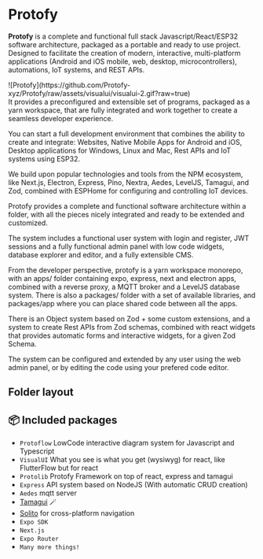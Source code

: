 # Protofy

**Protofy** is a complete and functional full stack Javascript/React/ESP32 software architecture, packaged as a portable and ready to use project.
Designed to facilitate the creation of modern, interactive, multi-platform applications (Android and iOS mobile, web, desktop, microcontrollers), automations, IoT systems, and REST APIs. 

<div style={{marginTop: "50px", marginBottom: "50px"}}>
![Protofy](https://github.com/Protofy-xyz/Protofy/raw/assets/visualui/visualui-2.gif?raw=true)
</div>
It provides a preconfigured and extensible set of programs, packaged as a yarn workspace, that are fully integrated and work together to create a seamless developer experience.

You can start a full development environment that combines the ability to create and integrate: Websites, Native Mobile Apps for Android and iOS, Desktop applications for Windows, Linux and Mac, Rest APIs and IoT systems using ESP32.

We build upon popular technologies and tools from the NPM ecosystem, like Next.js, Electron, Express, Pino, Nextra, Aedes, LevelJS, Tamagui, and Zod, combined with ESPHome for configuring and controlling IoT devices.

Protofy provides a complete and functional software architecture within a folder, with all the pieces nicely integrated and ready to be extended and customized.

The system includes a functional user system with login and register, JWT sessions and a fully functional admin panel with low code widgets, database explorer and editor, and a fully extensible CMS.

From the developer perspective, protofy is a yarn workspace monorepo, with an apps/ folder containing expo, express, next and electron apps, combined with a reverse proxy, a MQTT broker and a LevelJS database system.
There is also a packages/ folder with a set of available libraries, and packages/app where you can place shared code between all the apps.

There is an Object system based on Zod + some custom extensions, and a system to create Rest APIs from Zod schemas, combined with react widgets that provides automatic forms and interactive widgets, for a given Zod Schema.

The system can be configured and extended by any user using the web admin panel, or by editing the code using your prefered code editor. 

## Folder layout
 
<FileTree>
  <FileTree.Folder name="Protofy" defaultOpen>
    <FileTree.Folder name="apps" defaultOpen>
      <FileTree.File name="admin" />
      <FileTree.File name="admin-api" />
      <FileTree.File name="api" />
      <FileTree.File name="electron" />
      <FileTree.File name="expo" />
      <FileTree.File name="next" />
      <FileTree.File name="nextra" />
      <FileTree.File name="proxy" />
    </FileTree.Folder>
    <FileTree.Folder name="data" defaultOpen>
      <FileTree.Folder name="databases" defaultOpen/>
    </FileTree.Folder>
    <FileTree.Folder name="docker">
    </FileTree.Folder>
    <FileTree.Folder name="packages" defaultOpen>
        <FileTree.Folder name="app">
        </FileTree.Folder>
        <FileTree.Folder name="protodevice">
        </FileTree.Folder>
        <FileTree.Folder name="protoflow">
        </FileTree.Folder>
        <FileTree.Folder name="protolib">
        </FileTree.Folder>
        <FileTree.Folder name="ui">
        </FileTree.Folder>
        <FileTree.Folder name="visualui">
        </FileTree.Folder>
    </FileTree.Folder>
    <FileTree.Folder name="tests">
    </FileTree.Folder>
  </FileTree.Folder>
</FileTree>

## 📦 Included packages

- `Protoflow` LowCode interactive diagram system for Javascript and Typescript
- `VisualUI` What you see is what you get (wysiwyg) for react, like FlutterFlow but for react
- `Protolib` Protofy Framework on top of react, express and tamagui
- `Express` API system based on NodeJS (With automatic CRUD creation)
- `Aedes` mqtt server
- [Tamagui](https://tamagui.dev) 🪄
- [Solito](https://solito.dev) for cross-platform navigation
- `Expo SDK`
- `Next.js`
- `Expo Router`
- `Many more things!`